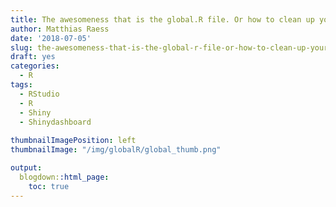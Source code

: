 ```yaml
---
title: The awesomeness that is the global.R file. Or how to clean up your shiny app
author: Matthias Raess
date: '2018-07-05'
slug: the-awesomeness-that-is-the-global-r-file-or-how-to-clean-up-your-shiny-app
draft: yes
categories:
  - R
tags:
  - RStudio
  - R
  - Shiny
  - Shinydashboard
  
thumbnailImagePosition: left
thumbnailImage: "/img/globalR/global_thumb.png"

output:
  blogdown::html_page:
    toc: true
---
```


